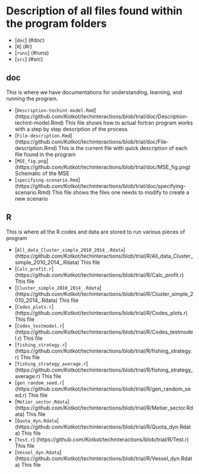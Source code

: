 # Description of all files found within the program folders

* [`doc`] (#doc)
* [`R`] (#r)
* [`runs`] (#runs)
* [`src`] (#src)

## doc
This is where we have documentations for understanding, learning, and running the program.

* [`Description-techint-model.Rmd`] (https://github.com/Kotkot/techinteractions/blob/trial/doc/Description-techint-model.Rmd)
This file shows how to actual fortran program works with a step by step description of the process. 
* [`File-description.Rmd`] (https://github.com/Kotkot/techinteractions/blob/trial/doc/File-description.Rmd)
This is the current file with quick description of each file found in the program
* [`MSE_fig.png`] (https://github.com/Kotkot/techinteractions/blob/trial/doc/MSE_fig.png)
Schematic of the MSE 
* [`specifying-scenario.Rmd`] (https://github.com/Kotkot/techinteractions/blob/trial/doc/specifying-scenario.Rmd)
This file shows the files one needs to modify to create a new scenario

## R
This is where all the R codes and data are stored to run various pieces of program

* [`All_data_Cluster_simple_2010_2014_.Rdata`] (https://github.com/Kotkot/techinteractions/blob/trial/R/All_data_Cluster_simple_2010_2014_.Rdata)
This file 
* [`Calc_profit.r`] (https://github.com/Kotkot/techinteractions/blob/trial/R/Calc_profit.r)
This file 
* [`Cluster_simple_2010_2014_.Rdata`] (https://github.com/Kotkot/techinteractions/blob/trial/R/Cluster_simple_2010_2014_.Rdata)
This file 
* [`Codes_plots.r`] (https://github.com/Kotkot/techinteractions/blob/trial/R/Codes_plots.r)
This file 
* [`Codes_testmodel.r`] (https://github.com/Kotkot/techinteractions/blob/trial/R/Codes_testmodel.r)
This file 
* [`fishing_strategy.r`] (https://github.com/Kotkot/techinteractions/blob/trial/R/fishing_strategy.r)
This file 
* [`fishing_strategy_average.r`] (https://github.com/Kotkot/techinteractions/blob/trial/R/fishing_strategy_average.r)
This file 
* [`gen_random_seed.r`] (https://github.com/Kotkot/techinteractions/blob/trial/R/gen_random_seed.r)
This file 
* [`Metier_sector.Rdata`] (https://github.com/Kotkot/techinteractions/blob/trial/R/Metier_sector.Rdata)
This file 
* [`Quota_dyn.Rdata`] (https://github.com/Kotkot/techinteractions/blob/trial/R/Quota_dyn.Rdata)
This file 
* [`Test.r`] (https://github.com/Kotkot/techinteractions/blob/trial/R/Test.r)
This file 
* [`Vessel_dyn.Rdata`] (https://github.com/Kotkot/techinteractions/blob/trial/R/Vessel_dyn.Rdata)
This file 
